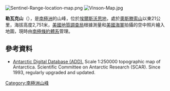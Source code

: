 [[Image:Sentinel-Range-location-map.png|thumb]]
[[Image:Vinson-Map.jpg|thumb]]

{{coord|78|18|S|85|05|W|type:mountain|display=title}}

'''勒瓦克山'''（{{lang-en|Mount Levack}}），是[[南極洲|南極洲]]的山峰，位於[[埃爾斯沃思地|埃爾斯沃思地]]，處於[[奧斯滕索山|奧斯滕索山]]以東21公里，海拔高度2,751米，[[美國地質調查局|美國地質調查局]]根據測量和[[美國海軍|美國海軍]]拍攝的空中照片繪入地圖，現時由[[南極條約體系|南極條約體系]]管理。

==參考資料==
* [http://www.add.scar.org Antarctic Digital Database (ADD).] {{Wayback|url=http://www.add.scar.org/ |date=20170305000653 }} Scale 1:250000 topographic map of Antarctica. Scientific Committee on Antarctic Research (SCAR). Since 1993, regularly upgraded and updated.

{{DEFAULTSORT:Mount Levack}}
[[Category:南極洲山峰|Category:南極洲山峰]]


{{EllsworthLand-geo-stub}}
